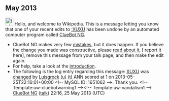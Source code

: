 <article id="39486648" title=User talk:Luisgrock>
	<talkpage id="39486648" title="User talk:Luisgrock">


== May 2013 ==
[[Image:Information.svg|left|25px|alt=|link=]] Hello, and welcome to Wikipedia. This is a message letting you know that one of your recent edits to [[:XUXU]] has been undone by an automated computer program called [[User:ClueBot NG|ClueBot NG]].
{{clear}}
* ClueBot NG makes very few [[User:ClueBot NG#Information About False Positives|mistakes]], but it does happen. If you believe the change you made was constructive, please [[User:ClueBot NG#Information About False Positives|read about it]], [{{User:ClueBot NG/Warnings/FPReport|1651062}} report it here], remove this message from your talk page, and then make the edit again.
* For help, take a look at the [[Wikipedia:Introduction|introduction]].
* The following is the log entry regarding this message: [[XUXU]] was [http://en.wikipedia.org/w/index.php?title=XUXU&amp;diff=556786926&amp;oldid=539938008 changed] by [[Special:Contributions/Luisgrock|Luisgrock]] [[User:Luisgrock|(u)]] [[User talk:Luisgrock|(t)]] ANN scored at 1 on 2013-05-25T22:16:01+00:00 &lt;!-- MySQL ID: 1651062 --&gt;. Thank you. &lt;!-- Template:uw-cluebotwarning1 --&gt;&lt;!-- Template:uw-vandalism1 --&gt; [[User:ClueBot NG|ClueBot NG]] ([[User talk:ClueBot NG|talk]]) 22:16, 25 May 2013 (UTC)
	</talkpage>
</article>